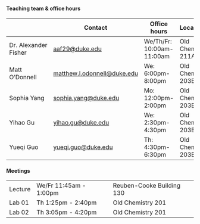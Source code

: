 #### Teaching team & office hours

|                      | Contact                                                     | Office hours         | Location              |
|------------------|------------------|------------------|------------------|
| Dr. Alexander Fisher | [aaf29\@duke.edu](aaf29@duke.edu)                           | We/Th/Fr: 10:00am-11:00am | Old Chem 211A/B         |
| Matt O'Donnell       | [matthew.l.odonnell\@duke.edu](matthew.l.odonnell@duke.edu) | We: 6:00pm-8:00pm      | Old Chem 203B         |
| Sophia Yang            | [sophia.yang@duke.edu](sophia.yang@duke.edu)             | Mo: 12:00pm-2:00pm      | Old Chem 203B         |
| Yihao Gu               | [yihao.gu@duke.edu](yihao.gu@duke.edu)                 | We: 2:30pm-4:30pm     | Old Chem 203B         |
| Yueqi Guo          | [yueqi.guo@duke.edu](yueqi.guo@duke.edu)                 | Th: 4:30pm-6:30pm      | Old Chem 203B |

#### Meetings

|         |                     |                           |
|---------|---------------------|---------------------------|
| Lecture | We/Fr 11:45am - 1:00pm | Reuben-Cooke Building 130 |
| Lab 01  | Th 1:25pm - 2:40pm  | Old Chemistry 201               |
| Lab 02  | Th 3:05pm - 4:20pm  | Old Chemistry 201         |
